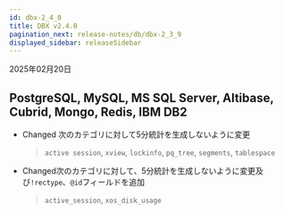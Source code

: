 ```yaml
---
id: dbx-2_4_0
title: DBX v2.4.0
pagination_next: release-notes/db/dbx-2_3_9
displayed_sidebar: releaseSidebar
---
```


2025年02月20日

## PostgreSQL, MySQL, MS SQL Server, Altibase, Cubrid, Mongo, Redis, IBM DB2

- <Status priority='1'>Changed</Status> 次のカテゴリに対して5分統計を生成しないように変更

  > `active session`, `xview`, `lockinfo`, `pq_tree`, `segments`, `tablespace`

- <Status priority='1'>Changed</Status>次のカテゴリに対して、5分統計を生成しないように変更及び`!rectype`、`@id`フィールドを追加

  > `active_session`, `xos_disk_usage`


<DownloadJava ver="2.4.0" />
